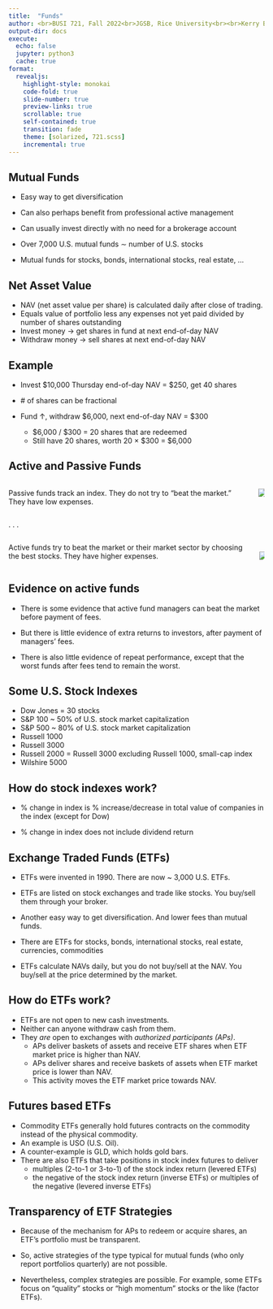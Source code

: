```yaml
---
title:  "Funds"
author: <br>BUSI 721, Fall 2022<br>JGSB, Rice University<br><br>Kerry Back
output-dir: docs
execute:
  echo: false
  jupyter: python3
  cache: true
format: 
  revealjs:
    highlight-style: monokai
    code-fold: true
    slide-number: true
    preview-links: true
    scrollable: true
    self-contained: true
    transition: fade
    theme: [solarized, 721.scss]
    incremental: true
---
```


## Mutual Funds 

- Easy way to get diversification
- Can also perhaps benefit from professional active management

- Can usually invest directly with no need for a brokerage account 

- Over 7,000 U.S. mutual funds $∼$ number of U.S. stocks

- Mutual funds for stocks, bonds, international stocks, real estate, ...


## Net Asset Value


- NAV (net asset value per share) is calculated daily after close of trading.
- Equals value of portfolio less any expenses not yet paid divided by number of shares outstanding
- Invest money $\rightarrow$ get shares in fund at next end-of-day NAV 
- Withdraw money $\rightarrow$ sell shares at next end-of-day NAV


## Example

- Invest $10,000 Thursday end-of-day NAV = $250, get 40 shares

- \# of shares can be fractional
- Fund $\uparrow$, withdraw $6,000, next end-of-day NAV = $300
  - $6,000 / $300 = 20 shares that are redeemed
  - Still have 20 shares, worth 20 $\times$ \$300 = \$6,000



## Active and Passive Funds

:::: {.columns}

::: {.column}
Passive funds track an index.  They do not try to "beat the market."  They have low expenses. 
:::

::: {.column}
![](images/vanguard.jpeg)
::: 

::::

. . .

:::: {.columns}

::: {.column}
Active funds try to beat the market or their market sector by choosing the best stocks.  They have higher expenses.
:::

::: {.column}
<br>
![](images/fidelity-logo3jpg-38115c537742751f.webp)
:::

::::

## Evidence on active funds


- There is some evidence that active fund managers can beat the market before payment of fees.  

- But there is little evidence of extra returns to investors, after payment of managers' fees.

- There is also little evidence of repeat performance, except that the worst funds after fees tend to remain the worst.


## Some U.S. Stock Indexes


- Dow Jones = 30 stocks
- S&P 100 ~ 50% of U.S. stock market capitalization
- S&P 500 ~ 80% of U.S. stock market capitalization
- Russell 1000
- Russell 3000
- Russell 2000 = Russell 3000 excluding Russell 1000, small-cap index
- Wilshire 5000

## How do stock indexes work?

- % change in index is % increase/decrease in total value of companies in the index (except for Dow)

- % change in index does not include dividend return



## Exchange Traded Funds (ETFs)

- ETFs were invented in 1990. There are now ~ 3,000 U.S. ETFs.

- ETFs are listed on stock exchanges and trade like stocks.  You buy/sell them through your broker.

- Another easy way to get diversification.  And lower fees than mutual funds.

- There are ETFs for stocks, bonds, international stocks, real estate, currencies, commodities

- ETFs calculate NAVs daily, but you do not buy/sell at the NAV.  You buy/sell at the price determined by the market.

## How do ETFs work?

- ETFs are not open to new cash investments.
- Neither can anyone withdraw cash from them.
- They *are* open to exchanges with *authorized participants (APs)*.
  - APs deliver baskets of assets and receive ETF shares when ETF market price is higher than NAV.
  - APs deliver shares and receive baskets of assets when ETF market price is lower than NAV.
  - This activity moves the ETF market price towards NAV.

## Futures based ETFs

- Commodity ETFs generally hold futures contracts on the commodity instead of the physical commodity. 
- An example is USO (U.S. Oil).
- A counter-example is GLD, which holds gold bars.
- There are also ETFs that take positions in stock index futures to deliver
  - multiples (2-to-1 or 3-to-1) of the stock index return (levered ETFs)
  - the negative of the stock index return (inverse ETFs) or multiples of the negative (levered inverse ETFs)



## Transparency of ETF Strategies

- Because of the mechanism for APs to redeem or acquire shares, an ETF's portfolio must be transparent. 

- So, active strategies of the type typical for mutual funds (who only report portfolios quarterly) are not possible.

- Nevertheless, complex strategies are possible.  For example, some ETFs focus on "quality" stocks or "high momentum" stocks or the like (factor ETFs).